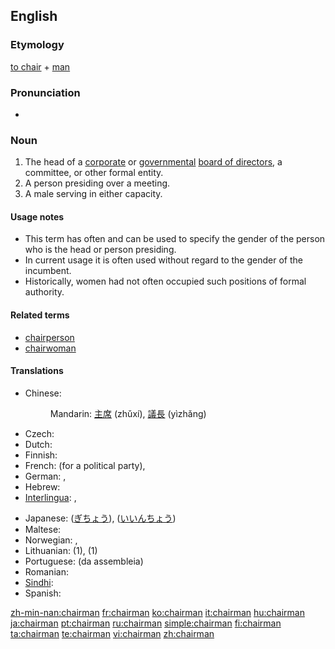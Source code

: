 {{wikipedia}} 
==English==

===Etymology===
[[chair#Verb|to chair]] + [[man]]

===Pronunciation===
* {{audio|en-us-chairman.ogg|Audio (US)}}

===Noun===
{{en-noun|chairmen}}

# The head of a [[corporate]] or [[government]]al [[board of directors]], a committee, or other formal entity.
# A person presiding over a meeting.
# A male serving in either capacity.

====Usage notes====
*This term has often and can be used to specify the gender of the person who is the head or person presiding.
*In current usage it is often used without regard to the gender of the incumbent.
*Historically, women had not often occupied such positions of formal authority.

====Related terms====
* [[chairperson]]
* [[chairwoman]]

====Translations====
{{top}}
* Chinese: 
*: Mandarin: [[主席]] (zhǔxí), [[議長]] (yìzhǎng)
* Czech: {{t|cs|předseda|m}}
* Dutch: {{t|nl|voorzitter|m}}
* Finnish: {{t|fi|puheenjohtaja}}
* French: {{t|fr|secrétaire général}} (for a political party), {{t|fr|président|m}}
* German: {{t|de|Vorsitzender|m}}, {{t|de|Vorsitzende|f}}
* Hebrew: {{t|he|יושב-ראש|m|tr=yoshev-rosh}}
* [[Interlingua]]: {{t|ia|presidente}}, {{t|ia|chairman}}
{{mid}}
* Japanese: {{t|ja|議長|tr=gichō}} ([[ぎちょう]]), {{t|ja|委員長|tr=iinchō}} ([[いいんちょう]])
* Maltese: {{t|mt|ċermen}}
* Norwegian: {{t|no|styreformann}}, {{t|no|møteleder}}
* Lithuanian: {{t|lt|pirmininkas|m}} (1), {{t|lt|pirmininkė|f}} (1)
* Portuguese: {{t|pt|presidente}} (da assembleia)
* Romanian: {{t|ro|director}}
* [[Sindhi]]: {{t|sd|نِشِستمان}}
* Spanish: {{t|es|presidente}}
{{bottom}}

[[zh-min-nan:chairman]]
[[fr:chairman]]
[[ko:chairman]]
[[it:chairman]]
[[hu:chairman]]
[[ja:chairman]]
[[pt:chairman]]
[[ru:chairman]]
[[simple:chairman]]
[[fi:chairman]]
[[ta:chairman]]
[[te:chairman]]
[[vi:chairman]]
[[zh:chairman]]